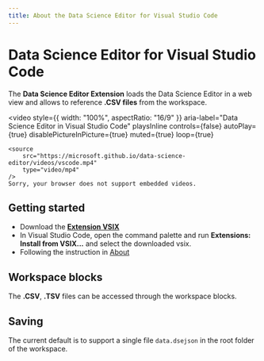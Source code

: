 ```yaml
---
title: About the Data Science Editor for Visual Studio Code
---
```


# Data Science Editor for Visual Studio Code

The **Data Science Editor Extension** loads the Data Science Editor in a web view and allows to reference **.CSV files** from the workspace.

<video
    style={{ width: "100%", aspectRatio: "16/9" }}
    aria-label="Data Science Editor in Visual Studio Code"
    playsInline
    controls={false}
    autoPlay={true}
    disablePictureInPicture={true}
    muted={true}
    loop={true}
>
    <source
        src="https://microsoft.github.io/data-science-editor/videos/vscode.mp4"
        type="video/mp4"
    />
    Sorry, your browser does not support embedded videos.
</video>

## Getting started

-   Download the **[Extension VSIX](https://microsoft.github.io/data-science-editor/vscode/data-science-editor.vsix)**
-   In Visual Studio Code, open the command palette and run **Extensions: Install from VSIX...** and select the downloaded vsix.
-   Following the instruction in [About](./about)

## Workspace blocks

The **.CSV**, **.TSV** files can be accessed through the workspace blocks.

## Saving

The current default is to support a single file `data.dsejson` in the root folder of the workspace.
